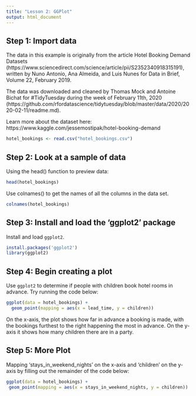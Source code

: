 ```yaml
---
title: "Lesson 2: GGPlot"
output: html_document
---
```


## Step 1: Import data 

The data in this example is originally from the article Hotel Booking Demand Datasets (https://www.sciencedirect.com/science/article/pii/S2352340918315191), written by Nuno Antonio, Ana Almeida, and Luis Nunes for Data in Brief, Volume 22, February 2019.

The data was downloaded and cleaned by Thomas Mock and Antoine Bichat for #TidyTuesday during the week of February 11th, 2020 (https://github.com/rfordatascience/tidytuesday/blob/master/data/2020/2020-02-11/readme.md).

Learn more about the dataset here:
https://www.kaggle.com/jessemostipak/hotel-booking-demand


```r
hotel_bookings <- read.csv("hotel_bookings.csv")
```
## Step 2: Look at a sample of data

Using the head() function to preview data: 
```r
head(hotel_bookings)
```

Use colnames() to get the names of all the columns in the data set. 

```r
colnames(hotel_bookings)
```

## Step 3: Install and load the 'ggplot2' package


Install and load `ggplot2`.

```r
install.packages('ggplot2')
library(ggplot2)
```

## Step 4: Begin creating a plot

Use `ggplot2` to determine if people with children book hotel rooms in advance. Try running the code below:

```r
ggplot(data = hotel_bookings) +
  geom_point(mapping = aes(x = lead_time, y = children))
```

On the x-axis, the plot shows how far in advance a booking is made, with the bookings furthest to the right happening the most in advance. On the y-axis it shows how many children there are in a party.

## Step 5: More Plot

Mapping 'stays_in_weekend_nights' on the x-axis and 'children' on the y-axis by filling out the remainder of the code below:

```r
ggplot(data = hotel_bookings) +
 geom_point(mapping = aes(x = stays_in_weekend_nights, y = children))
```



